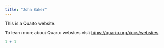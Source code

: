 ```yaml
---
title: "John Baker"
---
```


This is a Quarto website.

To learn more about Quarto websites visit <https://quarto.org/docs/websites>.

```r
1 + 1
```

